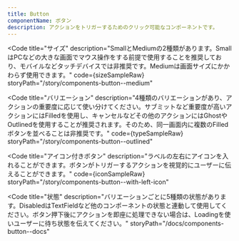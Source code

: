 ```yaml
---
title: Button
componentName: ボタン
description: アクションをトリガーするためのクリック可能なコンポーネントです。
---
```



<Code
  title="サイズ"
  description="SmallとMediumの2種類があります。SmallはPCなどの大きな画面でマウス操作をする前提で使用することを推奨しており、モバイルなどタッチデバイスでは非推奨です。Mediumは画面サイズにかかわらず使用できます。"
  code={sizeSampleRaw}
  storyPath="/story/components-button--medium"
>
  <SizeSample client:load />
</Code>

<Code
  title="バリエーション"
  description="4種類のバリエーションがあり、アクションの重要度に応じて使い分けてください。サブミットなど重要度が高いアクションにはFilledを使用し、キャンセルなどその他のアクションにはGhostやOutlinedを使用することが推奨されます。そのため、同一画面内に複数のFilledボタンを並べることは非推奨です。"
  code={typeSampleRaw}
  storyPath="/story/components-button--outlined"
>
  <TypeSample client:load />
</Code>

<Code
  title="アイコン付きボタン"
  description="ラベルの左右にアイコンを入れることができます。ボタンがトリガーするアクションを視覚的にユーザーに伝えることができます。"
  code={iconSampleRaw}
  storyPath="/story/components-button--with-left-icon"
>
  <IconSample client:load />
</Code>

<Code
  title="状態"
  description="バリエーションごとに5種類の状態があります。DisabledはTextFieldなど他のコンポーネントの状態と連動して使用してください。ボタン押下後にアクションを即座に処理できない場合は、Loadingを使いユーザーに待ち状態を伝えてください。"
  storyPath="/docs/components-button--docs"
>
  <StateSample client:load />
</Code>
